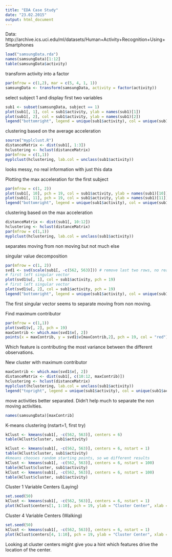 ```yaml
---
title: "EDA Case Study"
date: "23.02.2015"
output: html_document
---
```


Data: http://archive.ics.uci.edu/ml/datasets/Human+Activity+Recognition+Using+Smartphones

```r
load("samsungData.rda")
names(samsungData)[1:12]
table(samsungData$activity)
```

transform activity into a factor
```r
par(mfrow = c(1,2), mar = c(5, 4, 1, 1))
samsungData <- transform(samsungData, activity = factor(activity))
```

select subject 1 and display first two variables
```r
sub1 <- subset(samsungData, subject == 1)
plot(sub1[, 1], col = sub1$activity, ylab = names(sub1)[1])
plot(sub1[, 2], col = sub1$activity, ylab = names(sub1)[2])
legend("bottomright", legend = unique(sub1$activity), col = unique(sub1$activity), pch = 1)
```

clustering based on the average acceleration
```r
source("myplclust.R")
distanceMatrix <- dist(sub1[, 1:3])
hclustering <- hclust(distanceMatrix)
par(mfrow = c(1,1))
myplclust(hclustering, lab.col = unclass(sub1$activity))
```
looks messy, no real information with just this data

Plotting the max acceleration for the first subject
```r
par(mfrow = c(1, 2))
plot(sub1[, 10], pch = 19, col = sub1$activity, ylab = names(sub1)[10])
plot(sub1[, 11], pch = 19, col = sub1$activity, ylab = names(sub1)[11])
legend("bottomright", legend = unique(sub1$activity), col = unique(sub1$activity), pch = 19)
```

clustering based on the max acceleration
```r
distanceMatrix <- dist(sub1[, 10:12])
hclustering <- hclust(distanceMatrix)
par(mfrow = c(1,1))
myplclust(hclustering, lab.col = unclass(sub1$activity))
```
separates moving from non moving but not much else

singular value decomposition
```r
par(mfrow = c(1, 2))
svd1 <- svd(scale(sub1[, -c(562, 563)])) # remove last two rows, no real data
# first left singular vector
plot(svd1$u[, 1], col = sub1$activity, pch = 19)
# first left singular vector
plot(svd1$u[, 2], col = sub1$activity, pch = 19)
legend("bottomright", legend = unique(sub1$activity), col = unique(sub1$activity), pch = 19)
```
The first singular vector seems to separate moving from non moving.

Find maximum contributor
```r
par(mfrow = c(1,1))
plot(svd1$v[, 2], pch = 19)
maxContrib <- which.max(svd1$v[, 2])
points(x = maxContrib, y = svd1$v[maxContrib,2], pch = 19, col = "red")
```
Which feature is contributing the most variance between the different observations.

New cluster with maximum contributor
```r
maxContrib <- which.max(svd1$v[, 2])
distanceMatrix <- dist(sub1[, c(10:12, maxContrib)])
hclustering <- hclust(distanceMatrix)
myplclust(hclustering, lab.col = unclass(sub1$activity))
legend("topright", legend = unique(sub1$activity), col = unique(sub1$activity), pch = 19)
```
move activities better separated. Didn't help much to separate the non moving activities.

```r
names(samsungData)[maxContrib]
```

K-means clustering (nstart=1, first try)
```r
kClust <- kmeans(sub1[, -c(562, 563)], centers = 6)
table(kClust$cluster, sub1$activity)

kClust <- kmeans(sub1[, -c(562, 563)], centers = 6, nstart = 1)
table(kClust$cluster, sub1$activity)
#kmeans chooses random starting points, so we different results
kClust <- kmeans(sub1[, -c(562, 563)], centers = 6, nstart = 100)
table(kClust$cluster, sub1$activity)
kClust <- kmeans(sub1[, -c(562, 563)], centers = 6, nstart = 100)
table(kClust$cluster, sub1$activity)
```

Cluster 1 Variable Centers (Laying)
```r
set.seed(50)
kClust <- kmeans(sub1[, -c(562, 563)], centers = 6, nstart = 1)
plot(kClust$centers[1, 1:10], pch = 19, ylab = "Cluster Center", xlab = "")
```

Cluster 4 Variable Centers (Walking)
```r
set.seed(50)
kClust <- kmeans(sub1[, -c(562, 563)], centers = 6, nstart = 1)
plot(kClust$centers[4, 1:10], pch = 19, ylab = "Cluster Center", xlab = "")
```

Looking at cluster centers might give you a hint which features drive the location of the center. 